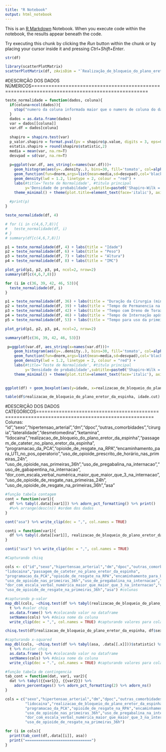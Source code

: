 ```yaml
---
title: "R Notebook"
output: html_notebook
---
```


This is an [R Markdown](http://rmarkdown.rstudio.com) Notebook. When you execute code within the notebook, the results appear beneath the code. 

Try executing this chunk by clicking the *Run* button within the chunk or by placing your cursor inside it and pressing *Ctrl+Shift+Enter*. 

```r
str(df)
```

```r
library(scatterPlotMatrix)
scatterPlotMatrix(df, zAxisDim = "`Realização_de_bloqueio_do_plano_eretor_da_espinha_(sim_ou_não)`")
```
#DESCRIÇÃO DOS DADOS NÚMERICOS===============================================================================================

```r

teste_normalidade = function(dados, coluna){
  if(coluna>ncol(dados)){
    stop("numero da coluna informada maior que o numero de coluna do dataframe")
  }
  dados = as.data.frame(dados)
  var = dados[[coluna]]
  var.df = dados[coluna]
  
  shapiro = shapiro.test(var)
  p_valor.shapiro = format.pval(pv = shapiro$p.value, digits = 3, eps=0.001, nsmall=3)
  estatis.shapiro = round(shapiro$statistic,2)
  media = mean(var, na.rm=T)
  desvpad = sd(var, na.rm=T)
  
  p=ggplot(var.df, aes_string(x=names(var.df)))+
    geom_histogram(aes(y=..density..), bins=30, fill='tomato', col=alpha('red',.2)) +
    geom_function(fun=dnorm,args=list(mean=media,sd=desvpad),col='black',lwd=1.,lty=4) +
    geom_density(lwd = 1.2, linetype = 2, colour = "red") +
    labs(#title='Teste de Normalidade', #titulo principal
         y='Densidade de probabildade',subtitle=paste0('Shapiro-Wilk = ',estatis.shapiro," p-value = ",p_valor.shapiro)) +
    theme_minimal() + theme(plot.title=element_text(face='italic'), axis.title=element_text(size=9, face='italic'))
  
  #print(p)
}

teste_normalidade(df, 4)
```

```r
# for (i in c(4,6,7,8)){
#   teste_normalidade(df, i)
# }
# summary(df[c(4,6,7,8)])

p1 = teste_normalidade(df, 4) + labs(title = "Idade")
p2 = teste_normalidade(df, 6) + labs(title = "Peso")
p3 = teste_normalidade(df, 7) + labs(title = "Altura")
p4 = teste_normalidade(df, 8) + labs(title = "IMC")

plot_grid(p1, p2, p3, p4, ncol=2, nrow=2)
summary(df[c(4,6,7,8)])
```

```r
for (i in c(36, 39, 42, 46, 53)){
  teste_normalidade(df, i)
}

p1 = teste_normalidade(df, 36) + labs(title = "Duração da Cirurgia (min)")
p2 = teste_normalidade(df, 39) + labs(title = "Tempo de Permanencia na RPA (min)")
p3 = teste_normalidade(df, 42) + labs(title = "Tempo com Dreno de Torax (min)")
p4 = teste_normalidade(df, 46) + labs(title = "Tempo de Internação após a cirurgia (min)")
p5 = teste_normalidade(df, 53) + labs(title = "Tempo para uso da primeira dose de oxicodona (min)")

plot_grid(p1, p2, p3, p4, ncol=2, nrow=2)

summary(df[c(36, 39, 42, 46, 53)])
```
```r
 p=ggplot(var.df, aes_string(x=names(var.df)))+
    geom_histogram(aes(y=..density..), bins=30, fill='tomato', col=alpha('red',.2)) +
    geom_function(fun=dnorm,args=list(mean=media,sd=desvpad),col='black',lwd=1.,lty=4) +
    geom_density(lwd = 1.2, linetype = 2, colour = "red") +
    labs(#title='Teste de Normalidade', #titulo principal
         y='Densidade de probabildade',subtitle=paste0('Shapiro-Wilk = ',estatis.shapiro," p-value = ",p_valor.shapiro)) +
    theme_minimal() + theme(plot.title=element_text(face='italic'), axis.title=element_text(size=9, face='italic'))
  

ggplot(df) + geom_boxplot(aes(y=idade, x=realizacao_de_bloqueio_do_plano_eretor_da_espinha))

table(df$realizacao_de_bloqueio_do_plano_eretor_da_espinha, idade.cut)
```

#DESCRIÇÃO DOS DADOS CATEGÓRICOS===============================================================================================
Colunas:
"id","sexo","hipertensao_arterial","dm","dpoc","outras_comorbidades","cirurgia","lateralidade","desmetomedina","ketamina",
"lidocaina","realizacao_de_bloqueio_do_plano_eretor_da_espinha","passagem_de_cateter_no_plano_eretor_da_espinha",
"programacao_da_PCA","opioide_de_resgate_na_RPA","encaminhamento_para_UTI_no_pos_operatorio","uso_de_opioide_prescrito_de_horário_nas_primeiras_24h",
"uso_de_opioide_nas_primeiras_36h","uso_de_pregabalina_na_internacao","uso_de_gabapentina_na_internacao",
"dor_com_escala_verbal_numérica_maior_que_maior_que_3_na_internacao","uso_de_opioide_de_resgate_nas_primeiras_24h",
"uso_de_opioide_de_resgate_na_primeiras_36h","asa"

```r
#função tabela contagem
cont = function(var1){
  df %>% tabyl(.data[[var1]]) %>% adorn_pct_formatting() %>% print()
  #%>% arrange(desc(n)) #ordem dos dados
}

cont("asa") %>% write_clip(dec = ",", col.names = TRUE)
```

```r
conti = function(var1){
  df %>% tabyl(.data[[var1]], realizacao_de_bloqueio_do_plano_eretor_da_espinha) %>% adorn_percentages() %>% adorn_pct_formatting(2) %>% adorn_ns %>% print() 
}

conti("asa") %>% write_clip(dec = ",", col.names = TRUE)
```

```r
#Capturando chisq

cols <- c("id","sexo","hipertensao_arterial","dm","dpoc","outras_comorbidades","cirurgia","lateralidade","desmetomedina","ketamina",
"lidocaina","passagem_de_cateter_no_plano_eretor_da_espinha",
"programacao_da_PCA","opioide_de_resgate_na_RPA","encaminhamento_para_UTI_no_pos_operatorio","uso_de_opioide_prescrito_de_horário_nas_primeiras_24h",
"uso_de_opioide_nas_primeiras_36h","uso_de_pregabalina_na_internacao","uso_de_gabapentina_na_internacao",
"dor_com_escala_verbal_numérica_maior_que_maior_que_3_na_internacao","uso_de_opioide_de_resgate_nas_primeiras_24h",
"uso_de_opioide_de_resgate_na_primeiras_36h","asa") #colunas

#capturando p-valor
map_dbl(cols, ~chisq.test(df %>% tabyl(realizacao_de_bloqueio_do_plano_eretor_da_espinha, .data[[.x]]))$p.value) %>% #passando map
  t %>% #valor chiq
  as.data.frame() %>% #colocando valor no dataframe
  setNames(cols) %>% #deixa nome da coluna
  write_clip(dec = ",", col.names = TRUE) #capturando valores para colar no excel

chisq.test(df$realizacao_de_bloqueio_do_plano_eretor_da_espinha, df$sexo)

#capturando x-squared
map_dbl(cols, ~chisq.test(df %>% tabyl(asa, .data[[.x]]))$statistic) %>% #passando map
  t %>% #valor chiq
  as.data.frame() %>% #colocando valor no dataframe
  setNames(cols) %>% #deixa nome da coluna
  write_clip(dec = ".", col.names = TRUE) #capturando valores para colar no excel
```

```r
#função tabela de contingencia
tab_cont = function(dat, var1, var2){
  dat %>% tabyl({{var1}}, {{var2}}) %>%
    adorn_percentages() %>% adorn_pct_formatting(2) %>% adorn_ns()
}
```

```r
cols = c("sexo","hipertensao_arterial","dm","dpoc","outras_comorbidades","cirurgia","lateralidade","desmetomedina","ketamina",
         "lidocaina","realizacao_de_bloqueio_do_plano_eretor_da_espinha","passagem_de_cateter_no_plano_eretor_da_espinha",
         "programacao_da_PCA","opioide_de_resgate_na_RPA","encaminhamento_para_UTI_no_pos-operatório","uso_de_opioide_prescrito_de_horário_nas_primeiras_24h",
         "uso_de_opioide_nas_primeiras_36h","uso_de_pregabalina_na_internacao","uso_de_gabapentina_na_internacao",
         "dor_com_escala_verbal_numérica_maior_que_maior_que_3_na_internacao","uso_de_opióide_de_resgate_nas_primeiras_24h",
         "uso_de_opioide_de_resgate_na_primeiras_36h")

for (i in cols){
  print(tab_cont(df,.data[[i]], asa))
  print("==============================")
}

```
